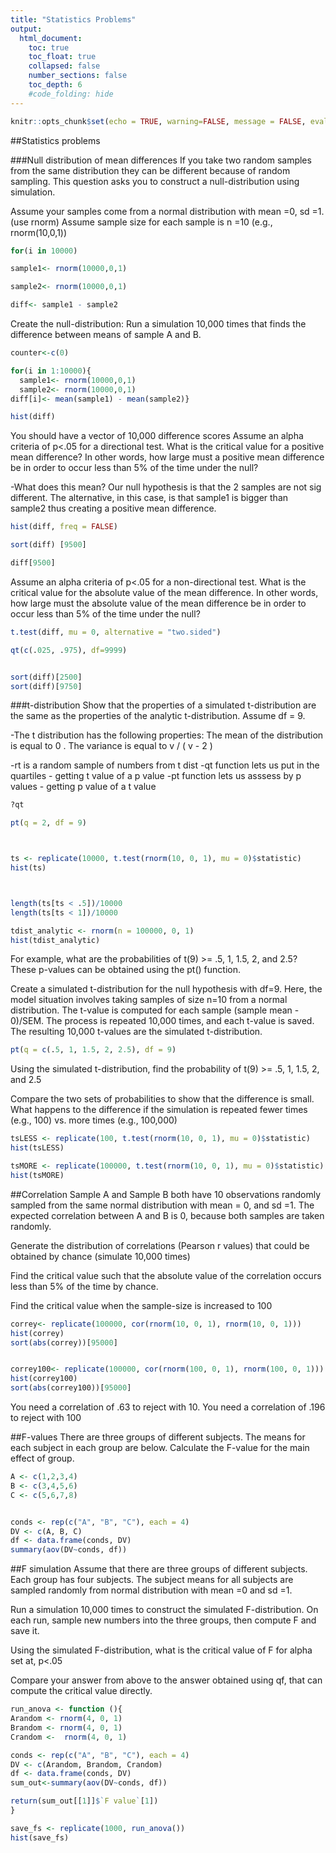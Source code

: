 ```yaml
---
title: "Statistics Problems"
output:
  html_document:
    toc: true
    toc_float: true
    collapsed: false
    number_sections: false
    toc_depth: 6
    #code_folding: hide
---
```


```r
knitr::opts_chunk$set(echo = TRUE, warning=FALSE, message = FALSE, eval = FALSE)
```

##Statistics problems 

###Null distribution of mean differences
If you take two random samples from the same distribution they can be different because of random sampling. This question asks you to construct a null-distribution using simulation.

Assume your samples come from a normal distribution with mean =0, sd =1. (use rnorm)
Assume sample size for each sample is n =10 (e.g., rnorm(10,0,1))

```r

for(i in 10000)

sample1<- rnorm(10000,0,1)

sample2<- rnorm(10000,0,1)

diff<- sample1 - sample2
```


Create the null-distribution: Run a simulation 10,000 times that finds the difference between means of sample A and B. 

```r
counter<-c(0)

for(i in 1:10000){
  sample1<- rnorm(10000,0,1)
  sample2<- rnorm(10000,0,1)
diff[i]<- mean(sample1) - mean(sample2)}

hist(diff)


```



You should have a vector of 10,000 difference scores
Assume an alpha criteria of p<.05 for a directional test. What is the critical value for a positive mean difference? In other words, how large must a positive mean difference be in order to occur less than 5% of the time under the null?


-What does this mean? Our null hypothesis is that the 2 samples are not sig different. The alternative, in this case, is that sample1 is bigger than sample2 thus creating a positive mean difference. 

```r
hist(diff, freq = FALSE)

sort(diff) [9500]

diff[9500]


```

Assume an alpha criteria of p<.05 for a non-directional test. What is the critical value for the absolute value of the mean difference. In other words, how large must the absolute value of the mean difference be in order to occur less than 5% of the time under the null?

```r
t.test(diff, mu = 0, alternative = "two.sided")

qt(c(.025, .975), df=9999) 


sort(diff)[2500]
sort(diff)[9750]
```




###t-distribution
Show that the properties of a simulated t-distribution are the same as the properties of the analytic t-distribution. Assume df = 9.

-The t distribution has the following properties: The mean of the distribution is equal to 0 . The variance is equal to v / ( v - 2 )

-rt is a random sample of numbers from t dist
-qt function lets us put in the quartiles - getting t value of a p value
-pt function lets us asssess by p values - getting p value of a t value

```r
?qt

pt(q = 2, df = 9)



ts <- replicate(10000, t.test(rnorm(10, 0, 1), mu = 0)$statistic)
hist(ts)



length(ts[ts < .5])/10000
length(ts[ts < 1])/10000

tdist_analytic <- rnorm(n = 100000, 0, 1)
hist(tdist_analytic)


```


For example, what are the probabilities of t(9) >= .5, 1, 1.5, 2, and 2.5? These p-values can be obtained using the pt() function.

Create a simulated t-distribution for the null hypothesis with df=9. Here, the model situation involves taking samples of size n=10 from a normal distribution. The t-value is computed for each sample (sample mean - 0)/SEM. The process is repeated 10,000 times, and each t-value is saved. The resulting 10,000 t-values are the simulated t-distribution.

```r
pt(q = c(.5, 1, 1.5, 2, 2.5), df = 9)


```


Using the simulated t-distribution, find the probability of t(9) >= .5, 1, 1.5, 2, and 2.5

Compare the two sets of probabilities to show that the difference is small. What happens to the difference if the simulation is repeated fewer times (e.g., 100) vs. more times (e.g., 100,000)

```r
tsLESS <- replicate(100, t.test(rnorm(10, 0, 1), mu = 0)$statistic)
hist(tsLESS)

tsMORE <- replicate(100000, t.test(rnorm(10, 0, 1), mu = 0)$statistic)
hist(tsMORE)
```
##Correlation
Sample A and Sample B both have 10 observations randomly sampled from the same normal distribution with mean = 0, and sd =1. The expected correlation between A and B is 0, because both samples are taken randomly.

Generate the distribution of correlations (Pearson r values) that could be obtained by chance (simulate 10,000 times)

Find the critical value such that the absolute value of the correlation occurs less than 5% of the time by chance.

Find the critical value when the sample-size is increased to 100


```r
correy<- replicate(100000, cor(rnorm(10, 0, 1), rnorm(10, 0, 1)))
hist(correy)
sort(abs(correy))[95000]


correy100<- replicate(100000, cor(rnorm(100, 0, 1), rnorm(100, 0, 1)))
hist(correy100)
sort(abs(correy100))[95000]
```
You need a correlation of .63 to reject with 10.
You need a correlation of .196 to reject with 100 



##F-values
There are three groups of different subjects. The means for each subject in each group are below. Calculate the F-value for the main effect of group.

```r
A <- c(1,2,3,4)
B <- c(3,4,5,6)
C <- c(5,6,7,8)


conds <- rep(c("A", "B", "C"), each = 4)
DV <- c(A, B, C)
df <- data.frame(conds, DV)
summary(aov(DV~conds, df))
```


##F simulation
Assume that there are three groups of different subjects. Each group has four subjects. The subject means for all subjects are sampled randomly from normal distribution with mean =0 and sd =1.

Run a simulation 10,000 times to construct the simulated F-distribution. On each run, sample new numbers into the three groups, then compute F and save it.

Using the simulated F-distribution, what is the critical value of F for alpha set at, p<.05

Compare your answer from above to the answer obtained using qf, that can compute the critical value directly.

```r
run_anova <- function (){
Arandom <- rnorm(4, 0, 1)
Brandom <- rnorm(4, 0, 1)
Crandom <-  rnorm(4, 0, 1)

conds <- rep(c("A", "B", "C"), each = 4)
DV <- c(Arandom, Brandom, Crandom)
df <- data.frame(conds, DV)
sum_out<-summary(aov(DV~conds, df))

return(sum_out[[1]]$`F value`[1])
}

save_fs <- replicate(1000, run_anova())
hist(save_fs)

```


